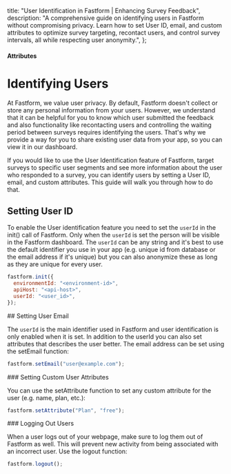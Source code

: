   title: "User Identification in Fastform | Enhancing Survey Feedback",
  description:
    "A comprehensive guide on identifying users in Fastform without compromising privacy. Learn how to set User ID, email, and custom attributes to optimize survey targeting, recontact users, and control survey intervals, all while respecting user anonymity.",
};

#### Attributes

# Identifying Users

At Fastform, we value user privacy. By default, Fastform doesn't collect or store any personal information from your users. However, we understand that it can be helpful for you to know which user submitted the feedback and also functionality like recontacting users and controlling the waiting period between surveys requires identifying the users. That's why we provide a way for you to share existing user data from your app, so you can view it in our dashboard.

If you would like to use the User Identification feature of Fastform, target surveys to specific user segments and see more information about the user who responded to a survey, you can identify users by setting a User ID, email, and custom attributes. This guide will walk you through how to do that.

## Setting User ID

To enable the User identification feature you need to set the `userId` in the init() call of Fastform. Only when the `userId` is set the person will be visible in the Fastform dashboard. The `userId` can be any string and it's best to use the default identifier you use in your app (e.g. unique id from database or the email address if it's unique) but you can also anonymize these as long as they are unique for every user.

<Col>
<CodeGroup title="Setting User ID">

```javascript
fastform.init({
  environmentId: "<environment-id>",
  apiHost: "<api-host>",
  userId: "<user_id>",
});
```

</CodeGroup>
</Col>
## Setting User Email

The `userId` is the main identifier used in Fastform and user identification is only enabled when it is set. In addition to the userId you can also set attributes that describes the user better. The email address can be set using the setEmail function:

<Col>
<CodeGroup title="Setting Email">

```javascript
fastform.setEmail("user@example.com");
```

</CodeGroup>
</Col>
### Setting Custom User Attributes

You can use the setAttribute function to set any custom attribute for the user (e.g. name, plan, etc.):

<Col>
<CodeGroup title="Setting Custom Attributes">

```javascript
fastform.setAttribute("Plan", "free");
```

</CodeGroup>
</Col>
### Logging Out Users

When a user logs out of your webpage, make sure to log them out of Fastform as well. This will prevent new activity from being associated with an incorrect user. Use the logout function:

<Col>
<CodeGroup title="Logging out User">

```javascript
fastform.logout();
```

</CodeGroup>
</Col>

